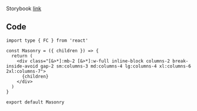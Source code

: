 Storybook [link](https://components.kidow.me/?path=/story/layout--masonry)

## Code

```tsx title="components/Masonry/index.tsx"
import type { FC } from 'react'

const Masonry = ({ children }) => {
  return (
    <div class="[&>*]:mb-2 [&>*]:w-full inline-block columns-2 break-inside-avoid gap-2 sm:columns-3 md:columns-4 lg:columns-4 xl:columns-6 2xl:columns-7">
      {children}
    </div>
  )
}

export default Masonry
```
